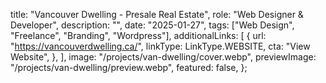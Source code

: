 
  title: "Vancouver Dwelling - Presale Real Estate",
  role: "Web Designer & Developer",
  description:
    "",
  date: "2025-01-27",
  tags: ["Web Design", "Freelance", "Branding", "Wordpress"],
  additionalLinks: [
      {
        url: "https://vancouverdwelling.ca/",
        linkType: LinkType.WEBSITE,
        cta: "View Website",
      },
    ],
  image: "/projects/van-dwelling/cover.webp",
  previewImage: "/projects/van-dwelling/preview.webp",
  featured: false,
};

<div></div>